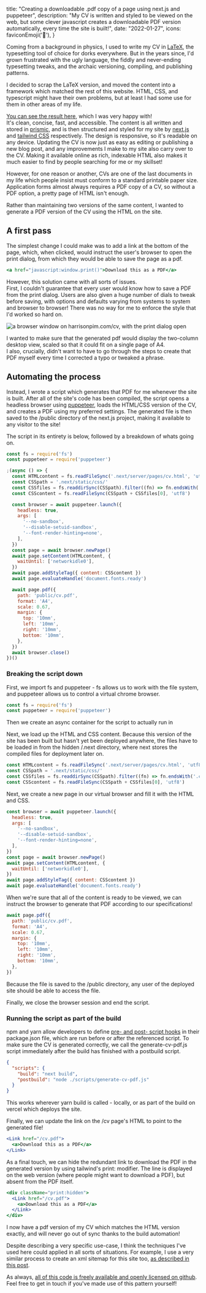 
  title: "Creating a downloadable .pdf copy of a page using next.js and puppeteer",
  description: "My CV is written and styled to be viewed on the web, but some clever javascript creates a downloadable PDF version automatically, every time the site is built!",
  date: "2022-01-27",
  icons: faviconEmoji('📝'),
}


Coming from a background in physics, I used to write my CV in [LaTeX](https://en.wikipedia.org/wiki/LaTeX), the typesetting tool of choice for dorks everywhere. But in the years since, I'd grown frustrated with the ugly language, the fiddly and never-ending typesetting tweaks, and the archaic versioning, compiling, and publishing patterns.

I decided to scrap the LaTeX version, and moved the content into a framework which matched the rest of this website. HTML, CSS, and typescript might have their own problems, but at least I had some use for them in other areas of my life.

[You can see the result here](https://harrisonpim.com/cv), which I was very happy with!  
It's clean, concise, fast, and accessible. The content is all written and stored in [prismic](https://prismic.io/), and is then structured and styled for my site by [next.js](https://nextjs.org/) and [tailwind CSS](https://tailwindcss.com/) respectively. The design is responsive, so it's readable on any device. Updating the CV is now just as easy as editing or publishing a new blog post, and any improvements I make to my site also carry over to the CV. Making it available online as rich, indexable HTML also makes it much easier to find by people searching for me or my skillset!

However, for one reason or another, CVs are one of the last documents in my life which people insist must conform to a standard printable paper size. Application forms almost always requires a PDF copy of a CV, so without a PDF option, a pretty page of HTML isn't enough.

Rather than maintaining two versions of the same content, I wanted to generate a PDF version of the CV using the HTML on the site.

## A first pass

The simplest change I could make was to add a link at the bottom of the page, which, when clicked, would instruct the user's browser to open the print dialog, from which they would be able to save the page as a pdf.

```jsx
<a href="javascript:window.print()">Download this as a PDF</a>
```


However, this solution came with all sorts of issues.  
First, I couldn't guarantee that every user would know how to save a PDF from the print dialog. Users are also given a huge number of dials to tweak before saving, with options and defaults varying from systems to system and browser to browser! There was no way for me to enforce the style that I'd worked so hard on.

![a browser window on harrisonpim.com/cv, with the print dialog open](/images/creating-a-downloadable-pdf-copy-of-a-page-using-nextjs-and-puppeteer/screenshot.png "Using the print command to generate a PDF defaults to a single column mobile layout, spread across two pages!")

I wanted to make sure that the generated pdf would display the two-column desktop view, scaled so that it could fit on a single page of A4.  
I also, crucially, didn't want to have to go through the steps to create that PDF myself every time I corrected a typo or tweaked a phrase.

## Automating the process

Instead, I wrote a script which generates that PDF for me whenever the site is built. After all of the site's code has been compiled, the script opens a headless browser using [puppeteer](https://github.com/puppeteer/puppeteer), loads the HTML/CSS version of the CV, and creates a PDF using my preferred settings. The generated file is then saved to the /public directory of the next.js project, making it available to any visitor to the site!

The script in its entirety is below, followed by a breakdown of whats going on.

```js
const fs = require('fs')
const puppeteer = require('puppeteer')

;(async () => {
  const HTMLcontent = fs.readFileSync('.next/server/pages/cv.html', 'utf8')
  const CSSpath = '.next/static/css/'
  const CSSfiles = fs.readdirSync(CSSpath).filter((fn) => fn.endsWith('.css'))
  const CSScontent = fs.readFileSync(CSSpath + CSSfiles[0], 'utf8')

  const browser = await puppeteer.launch({
    headless: true,
    args: [
      '--no-sandbox',
      '--disable-setuid-sandbox',
      '--font-render-hinting=none',
    ],
  })
  const page = await browser.newPage()
  await page.setContent(HTMLcontent, {
    waitUntil: ['networkidle0'],
  })
  await page.addStyleTag({ content: CSScontent })
  await page.evaluateHandle('document.fonts.ready')

  await page.pdf({
    path: 'public/cv.pdf',
    format: 'A4',
    scale: 0.67,
    margin: {
      top: '10mm',
      left: '10mm',
      right: '10mm',
      bottom: '10mm',
    },
  })
  await browser.close()
})()
```


### Breaking the script down

First, we import fs and puppeteer - fs allows us to work with the file system, and puppeteer allows us to control a virtual chrome browser.

```js
const fs = require('fs')
const puppeteer = require('puppeteer')
```


Then we create an async container for the script to actually run in

Next, we load up the HTML and CSS content. Because this version of the site has been built but hasn't yet been deployed anywhere, the files have to be loaded in from the hidden /.next directory, where next stores the compiled files for deployment later on.

```js
const HTMLcontent = fs.readFileSync('.next/server/pages/cv.html', 'utf8')
const CSSpath = '.next/static/css/'
const CSSfiles = fs.readdirSync(CSSpath).filter((fn) => fn.endsWith('.css'))
const CSScontent = fs.readFileSync(CSSpath + CSSfiles[0], 'utf8')
```


Next, we create a new page in our virtual browser and fill it with the HTML and CSS.

```js
const browser = await puppeteer.launch({
  headless: true,
  args: [
    '--no-sandbox',
    '--disable-setuid-sandbox',
    '--font-render-hinting=none',
  ],
})
const page = await browser.newPage()
await page.setContent(HTMLcontent, {
  waitUntil: ['networkidle0'],
})
await page.addStyleTag({ content: CSScontent })
await page.evaluateHandle('document.fonts.ready')
```


When we're sure that all of the content is ready to be viewed, we can instruct the browser to generate that PDF according to our specifications!

```js
await page.pdf({
  path: 'public/cv.pdf',
  format: 'A4',
  scale: 0.67,
  margin: {
    top: '10mm',
    left: '10mm',
    right: '10mm',
    bottom: '10mm',
  },
})
```


Because the file is saved to the /public directory, any user of the deployed site should be able to access the file.

Finally, we close the browser session and end the script.

### Running the script as part of the build

npm and yarn allow developers to define [pre- and post- script hooks](https://docs.npmjs.com/cli/v8/using-npm/scripts) in their package.json file, which are run before or after the referenced script. To make sure the CV is generated correctly, we call the generate-cv-pdf.js script immediately after the build has finished with a postbuild script.

```json
{  
  "scripts": {
    "build": "next build",
    "postbuild": "node ./scripts/generate-cv-pdf.js"
  }
}
```


This works wherever yarn build is called - locally, or as part of the build on vercel which deploys the site.

Finally, we can update the link on the /cv page's HTML to point to the generated file!

```jsx
<Link href="/cv.pdf">
  <a>Download this as a PDF</a>
</Link>
```


As a final touch, we can hide the redundant link to download the PDF in the generated version by using tailwind's print: modifier. The line is displayed on the web version (where people might want to download a PDF), but absent from the PDF itself.

```jsx
<div className="print:hidden">
  <Link href="/cv.pdf">
    <a>Download this as a PDF</a>
  </Link>
</div>
```


I now have a pdf version of my CV which matches the HTML version exactly, and will never go out of sync thanks to the build automation!

Despite describing a very specific use-case, I think the techniques I've used here could applied in all sorts of situations. For example, I use a very similar process to create an xml sitemap for this site too, [as described in this post](https://harrisonpim.com/blog/automating-tests-with-vercel-and-github-actions).

As always, [all of this code is freely available and openly licensed on github](https://github.com/harrisonpim/harrisonpim.com). Feel free to get in touch if you've made use of this pattern yourself!

